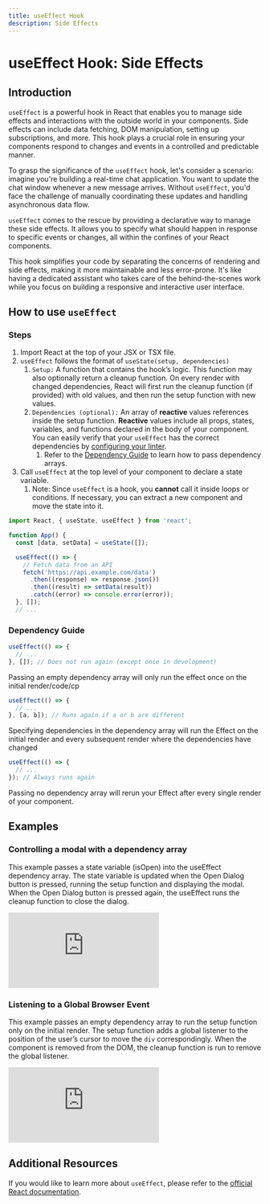 ```yaml
---
title: useEffect Hook
description: Side Effects
---
```



# useEffect Hook: Side Effects

## Introduction

`useEffect` is a powerful hook in React that enables you to manage side effects and interactions with the outside world in your components. Side effects can include data fetching, DOM manipulation, setting up subscriptions, and more. This hook plays a crucial role in ensuring your components respond to changes and events in a controlled and predictable manner.

To grasp the significance of the `useEffect` hook, let's consider a scenario: imagine you're building a real-time chat application. You want to update the chat window whenever a new message arrives. Without `useEffect`, you'd face the challenge of manually coordinating these updates and handling asynchronous data flow.

`useEffect` comes to the rescue by providing a declarative way to manage these side effects. It allows you to specify what should happen in response to specific events or changes, all within the confines of your React components.

This hook simplifies your code by separating the concerns of rendering and side effects, making it more maintainable and less error-prone. It's like having a dedicated assistant who takes care of the behind-the-scenes work while you focus on building a responsive and interactive user interface.

## How to use `useEffect`

### Steps

1. Import React at the top of your JSX or TSX file.
2. `useEffect` follows the format of `useState(setup, dependencies)`
    1. `Setup:` A function that contains the hook’s logic. This function may also optionally return a cleanup function. On every render with changed dependencies, React will first run the cleanup function (if provided) with old values, and then run the setup function with new values.
    2. `Dependencies (optional):` An array of ******************reactive****************** values references inside the setup function. ****************Reactive**************** values include all props, states, variables, and functions declared in the body of your component. You can easily verify that your `useEffect` has the correct dependencies by [configuring your linter](https://react.dev/learn/editor-setup#linting).
        1. Refer to the [Dependency Guide](https://www.notion.so/useEffect-Hook-Side-Effects-919790531f014d678044636b860b8c72?pvs=21) to learn how to pass dependency arrays.
3. Call `useEffect` at the top level of your component to declare a state variable.
    1. Note: Since `useEffect` is a hook, you **cannot** call it inside loops or conditions. If necessary, you can extract a new component and move the state into it.

```jsx
import React, { useState, useEffect } from 'react';

function App() {
  const [data, setData] = useState([]);

  useEffect(() => {
    // Fetch data from an API
    fetch('https://api.example.com/data')
      .then((response) => response.json())
      .then((result) => setData(result))
      .catch((error) => console.error(error));
  }, []);
  // ...
```

### Dependency Guide

```jsx
useEffect(() => {
  // ...
}, []); // Does not run again (except once in development)
```
Passing an empty dependency array will only run the effect once on the initial render/code/cp
```jsx
useEffect(() => {
  // ...
}, [a, b]); // Runs again if a or b are different
```
Specifying dependencies in the dependency array will run the Effect on the initial render and every subsequent render where the dependencies have changed
```jsx
useEffect(() => {
  // ...
}); // Always runs again
```
Passing no dependency array will rerun your Effect after every single render of your component.

## Examples

### Controlling a modal with a dependency array

This example passes a state variable (isOpen) into the useEffect dependency array. The state variable is updated when the Open Dialog button is pressed, running the setup function and displaying the modal. When the Open Dialog button is pressed again, the useEffect runs the cleanup function to close the dialog.

<Embed src = "https://codesandbox.io/embed/vigorous-snowflake-6f2sn8?codemirror=1&fontsize=14&hidenavigation=1&module=%2FModalDialog.js&theme=dark" />

### Listening to a Global Browser Event

This example passes an empty dependency array to run the setup function only on the initial render. The setup function adds a global listener to the position of the user’s cursor to move the `div` correspondingly. When the component is removed from the DOM, the cleanup function is run to remove the global listener.    

<Embed src = "https://codesandbox.io/embed/white-monad-2hwrwm?fontsize=14&hidenavigation=1&module=%2FApp.js&theme=dark" />

## Additional Resources

If you would like to learn more about `useEffect`, please refer to the [official React documentation](https://react.dev/reference/react/useEffect).